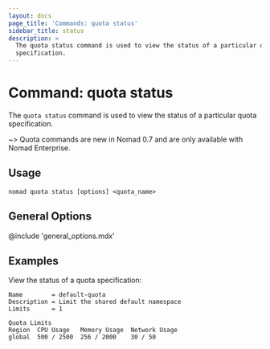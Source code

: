 ```yaml
---
layout: docs
page_title: 'Commands: quota status'
sidebar_title: status
description: >
  The quota status command is used to view the status of a particular quota
  specification.
---
```


# Command: quota status

The `quota status` command is used to view the status of a particular quota
specification.

~> Quota commands are new in Nomad 0.7 and are only available with Nomad
Enterprise.

## Usage

```plaintext
nomad quota status [options] <quota_name>
```

## General Options

@include 'general_options.mdx'

## Examples

View the status of a quota specification:

```shell-sessionnomad quota status default-quota
Name        = default-quota
Description = Limit the shared default namespace
Limits      = 1

Quota Limits
Region  CPU Usage   Memory Usage  Network Usage
global  500 / 2500  256 / 2000    30 / 50
```
